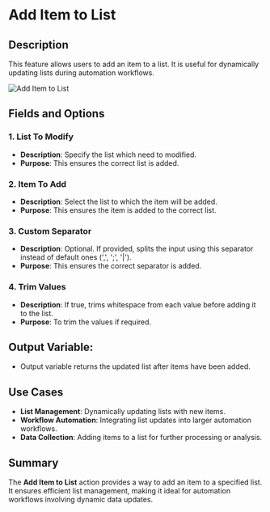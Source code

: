 # Add Item to List  

## Description

This feature allows users to add an item to a list. It is useful for dynamically updating lists during automation workflows.  

![Add Item to List](../../../assets/variable/add-item-to-list.png)  

## Fields and Options  

### 1. **List To Modify**

- **Description**: Specify the list which need to modified.  
- **Purpose**: This ensures the correct list is added.  

### 2. **Item To Add**

- **Description**: Select the list to which the item will be added.  
- **Purpose**: This ensures the item is added to the correct list.  

### 3. **Custom Separator**

- **Description**: Optional. If provided, splits the input using this separator instead of default ones (',', ';', '|').
- **Purpose**: This ensures the correct separator is added. 

### 4. **Trim Values**

- **Description**: If true, trims whitespace from each value before adding it to the list.  
- **Purpose**: To trim the values if required. 

## Output Variable:
 - Output variable returns the updated list after items have been added.

## Use Cases

- **List Management**: Dynamically updating lists with new items.  
- **Workflow Automation**: Integrating list updates into larger automation workflows.  
- **Data Collection**: Adding items to a list for further processing or analysis.  

## Summary

The **Add Item to List** action provides a way to add an item to a specified list. It ensures efficient list management, making it ideal for automation workflows involving dynamic data updates.